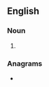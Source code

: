==English==

===Noun===
{{head|en|noun plural form}}

# {{plural of|bottler|lang=en}}

===Anagrams===
* {{l|en|blotters}}